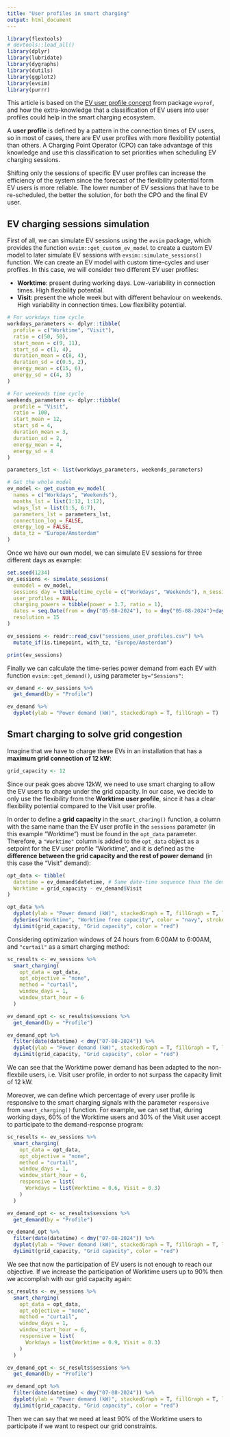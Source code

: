 ```yaml
---
title: "User profiles in smart charging"
output: html_document
---
```



```r
library(flextools)
# devtools::load_all()
library(dplyr)
library(lubridate)
library(dygraphs)
library(dutils)
library(ggplot2)
library(evsim)
library(purrr)
```


This article is based on the [EV user profile concept](https://resourcefully-dev.github.io/evprof/articles/evprof.html) from package `evprof`, and how the extra-knowledge that a classification of EV users into user profiles could help in the smart charging ecosystem. 

A **user profile** is defined by a pattern in the connection times of EV users, so in most of cases, there are EV user profiles with more flexibility potential than others. A Charging Point Operator (CPO) can take advantage of this knowledge and use this classification to set priorities when scheduling EV charging sessions.

Shifting only the sessions of specific EV user profiles can increase the efficiency of the system since the forecast of the flexibility potential form EV users is more reliable. The lower number of EV sessions that have to be re-scheduled, the better the solution, for both the CPO and the final EV user.

## EV charging sessions simulation

First of all, we can simulate EV sessions using the `evsim` package, which provides the function `evsim::get_custom_ev_model` to create a custom EV model to later simulate EV sessions with `evsim::simulate_sessions()` function. We can create an EV model with custom time-cycles and user profiles. In this case, we will consider two different EV user profiles:

* **Worktime**: present during working days. Low-variability in connection times. High flexibility potential.
* **Visit**: present the whole week but with different behaviour on weekends. High variability in connection times. Low flexibility potential.

```r
# For workdays time cycle
workdays_parameters <- dplyr::tibble(
  profile = c("Worktime", "Visit"),
  ratio = c(50, 50),
  start_mean = c(9, 11),
  start_sd = c(1, 4),
  duration_mean = c(8, 4),
  duration_sd = c(0.5, 2),
  energy_mean = c(15, 6),
  energy_sd = c(4, 3)
)

# For weekends time cycle
weekends_parameters <- dplyr::tibble(
  profile = "Visit",
  ratio = 100,
  start_mean = 12,
  start_sd = 4,
  duration_mean = 3,
  duration_sd = 2,
  energy_mean = 4,
  energy_sd = 4
)

parameters_lst <- list(workdays_parameters, weekends_parameters)

# Get the whole model
ev_model <- get_custom_ev_model(
  names = c("Workdays", "Weekends"),
  months_lst = list(1:12, 1:12),
  wdays_lst = list(1:5, 6:7),
  parameters_lst = parameters_lst,
  connection_log = FALSE,
  energy_log = FALSE,
  data_tz = "Europe/Amsterdam"
)
```

Once we have our own model, we can simulate EV sessions for three different days as example:

```r
set.seed(1234)
ev_sessions <- simulate_sessions(
  evmodel = ev_model, 
  sessions_day = tibble(time_cycle = c("Workdays", "Weekends"), n_sessions = c(10, 10)),
  user_profiles = NULL,
  charging_powers = tibble(power = 3.7, ratio = 1), 
  dates = seq.Date(from = dmy("05-08-2024"), to = dmy("05-08-2024")+days(2), by = "day"), 
  resolution = 15
)
```
```r
ev_sessions <- readr::read_csv("sessions_user_profiles.csv") %>% 
  mutate_if(is.timepoint, with_tz, "Europe/Amsterdam")
```


```r
print(ev_sessions)
```


Finally we can calculate the time-series power demand from each EV with function `evsim::get_demand()`, using parameter `by="Sessions"`:

```r
ev_demand <- ev_sessions %>% 
  get_demand(by = "Profile") 
```
```r
ev_demand %>% 
  dyplot(ylab = "Power demand (kW)", stackedGraph = T, fillGraph = T)
```


## Smart charging to solve grid congestion

Imagine that we have to charge these EVs in an installation that has a **maximum grid connection of 12 kW**:

```r
grid_capacity <- 12
```

Since our peak goes above 12kW, we need to use smart charging to allow the EV users to charge under the grid capacity. In our case, we decide to only use the flexibility from the **Worktime user profile**, since it has a clear flexibility potential compared to the Visit user profile.


In order to define a **grid capacity** in the `smart_charing()` function, a column with the same name than the EV user profile in the `sessions` parameter (in this example "Worktime") must be found in the `opt_data` parameter. Therefore, a `"Worktime"` column is added to the `opt_data` object as a setpoint for the EV user profile "Worktime", and it is defined as the **difference between the grid capacity and the rest of power demand** (in this case the "Visit" demand):

```r
opt_data <- tibble(
  datetime = ev_demand$datetime, # Same date-time sequence than the demand
  Worktime = grid_capacity - ev_demand$Visit
)
```

```r
opt_data %>% 
  dyplot(ylab = "Power demand (kW)", stackedGraph = T, fillGraph = T, legend_width = 200) %>% 
  dySeries("Worktime", "Worktime free capacity", color = "navy", strokeWidth = 2, strokePattern = "dashed") %>% 
  dyLimit(grid_capacity, "Grid capacity", color = "red")
```

Considering optimization windows of 24 hours from 6:00AM to 6:00AM, and `"curtail"` as a smart charging method:

```r
sc_results <- ev_sessions %>% 
  smart_charging(
    opt_data = opt_data, 
    opt_objective = "none",
    method = "curtail",
    window_days = 1, 
    window_start_hour = 6
  )
```

```r
ev_demand_opt <- sc_results$sessions %>% 
  get_demand(by = "Profile") 
```

```r
ev_demand_opt %>% 
  filter(date(datetime) < dmy("07-08-2024")) %>% 
  dyplot(ylab = "Power demand (kW)", stackedGraph = T, fillGraph = T, legend_width = 150) %>% 
  dyLimit(grid_capacity, "Grid capacity", color = "red")
```

We can see that the Worktime power demand has been adapted to the non-flexbile users, i.e. Visit user profile, in order to not surpass the capacity limit of 12 kW. 

Moreover, we can define which percentage of every user profile is responsive to the smart charging signals with the parameter `responsive` from `smart_charging()` function. For example, we can set that, during working days, 60% of the Worktime users and 30% of the Visit user accept to participate to the demand-response program:


```r
sc_results <- ev_sessions %>% 
  smart_charging(
    opt_data = opt_data, 
    opt_objective = "none",
    method = "curtail",
    window_days = 1, 
    window_start_hour = 6,
    responsive = list(
      Workdays = list(Worktime = 0.6, Visit = 0.3)
    )
  )
```

```r
ev_demand_opt <- sc_results$sessions %>% 
  get_demand(by = "Profile") 
```

```r
ev_demand_opt %>% 
  filter(date(datetime) < dmy("07-08-2024")) %>% 
  dyplot(ylab = "Power demand (kW)", stackedGraph = T, fillGraph = T, legend_width = 150) %>% 
  dyLimit(grid_capacity, "Grid capacity", color = "red")
```


We see that now the participation of EV users is not enough to reach our objective. If we increase the participation of Worktime users up to 90% then we accomplish with our grid capacity again:

```r
sc_results <- ev_sessions %>% 
  smart_charging(
    opt_data = opt_data, 
    opt_objective = "none",
    method = "curtail",
    window_days = 1, 
    window_start_hour = 6,
    responsive = list(
      Workdays = list(Worktime = 0.9, Visit = 0.3)
    )
  )
```

```r
ev_demand_opt <- sc_results$sessions %>% 
  get_demand(by = "Profile") 
```

```r
ev_demand_opt %>% 
  filter(date(datetime) < dmy("07-08-2024")) %>% 
  dyplot(ylab = "Power demand (kW)", stackedGraph = T, fillGraph = T, legend_width = 150) %>% 
  dyLimit(grid_capacity, "Grid capacity", color = "red")
```

Then we can say that we need at least 90% of the Worktime users to participate if we want to respect our grid constraints.

